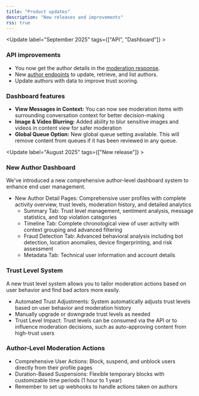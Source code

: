 ```yaml
---
title: "Product updates"
description: "New releases and improvements"
rss: true
---
```


<Update label="September 2025" tags={["API", "Dashboard"]} >
### API improvements

- You now get the author details in the [moderation response](/api-reference/moderate/analyze-object#response-author).
- New [author endpoints](/api-reference/author/update-author-details) to update, retrieve, and list authors.
- Update authors with data to improve trust scoring.

### Dashboard features

- **View Messages in Context:** You can now see moderation items with surrounding
  conversation context for better decision-making
- **Image & Video Blurring:** Added ability to blur sensitive images and videos in
  content view for safer moderation
- **Global Queue Option:** New global queue setting available. This will remove content from queues if it has been
  reviewed in any queue.

</Update>

<Update label="August 2025" tags={["New release"]} >
### New Author Dashboard

We've introduced a new comprehensive author-level dashboard system to enhance end user management.

- New Author Detail Pages: Comprehensive user profiles with complete activity
  overview, trust levels, moderation history, and detailed analytics
  - Summary Tab: Trust level management, sentiment analysis, message statistics, and
    top violation categories
  - Timeline Tab: Complete chronological view of user activity with context grouping
    and advanced filtering
  - Fraud Detection Tab: Advanced behavioral analysis including bot detection,
    location anomalies, device fingerprinting, and risk assessment
  - Metadata Tab: Technical user information and account details

### Trust Level System

A new trust level system allows you to tailor moderation actions based on user behavior and find bad actors more easily.

- Automated Trust Adjustments: System automatically adjusts trust levels based on
  user behavior and moderation history
- Manually upgrade or downgrade trust levels as needed
- Trust Level Impact: Trust levels can be consumed via the API or to
  influence moderation decisions, such as auto-approving content from high-trust users

### Author-Level Moderation Actions

- Comprehensive User Actions: Block, suspend, and unblock users directly from their
  profile pages
- Duration-Based Suspensions: Flexible temporary blocks with customizable time
  periods (1 hour to 1 year)
- Remember to set up webhooks to handle actions taken on authors

</Update>
